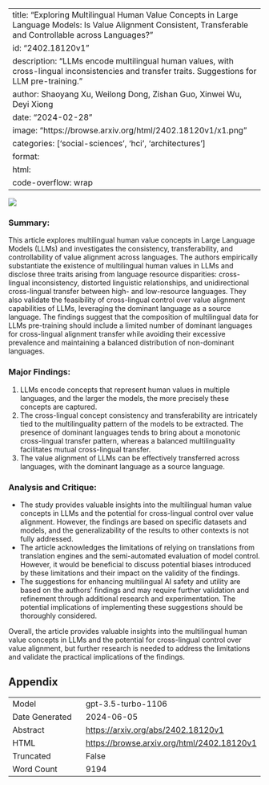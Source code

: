 
---
title: "Exploring Multilingual Human Value Concepts in Large Language Models: Is Value Alignment Consistent, Transferable and Controllable across Languages?"
id: "2402.18120v1"
description: "LLMs encode multilingual human values, with cross-lingual inconsistencies and transfer traits. Suggestions for LLM pre-training."
author: Shaoyang Xu, Weilong Dong, Zishan Guo, Xinwei Wu, Deyi Xiong
date: "2024-02-28"
image: "https://browse.arxiv.org/html/2402.18120v1/x1.png"
categories: ['social-sciences', 'hci', 'architectures']
format:
  html:
    code-overflow: wrap
---

![](https://browse.arxiv.org/html/2402.18120v1/x1.png)

### Summary:
This article explores multilingual human value concepts in Large Language Models (LLMs) and investigates the consistency, transferability, and controllability of value alignment across languages. The authors empirically substantiate the existence of multilingual human values in LLMs and disclose three traits arising from language resource disparities: cross-lingual inconsistency, distorted linguistic relationships, and unidirectional cross-lingual transfer between high- and low-resource languages. They also validate the feasibility of cross-lingual control over value alignment capabilities of LLMs, leveraging the dominant language as a source language. The findings suggest that the composition of multilingual data for LLMs pre-training should include a limited number of dominant languages for cross-lingual alignment transfer while avoiding their excessive prevalence and maintaining a balanced distribution of non-dominant languages.

### Major Findings:
1. LLMs encode concepts that represent human values in multiple languages, and the larger the models, the more precisely these concepts are captured.
2. The cross-lingual concept consistency and transferability are intricately tied to the multilinguality pattern of the models to be extracted. The presence of dominant languages tends to bring about a monotonic cross-lingual transfer pattern, whereas a balanced multilinguality facilitates mutual cross-lingual transfer.
3. The value alignment of LLMs can be effectively transferred across languages, with the dominant language as a source language.

### Analysis and Critique:
- The study provides valuable insights into the multilingual human value concepts in LLMs and the potential for cross-lingual control over value alignment. However, the findings are based on specific datasets and models, and the generalizability of the results to other contexts is not fully addressed.
- The article acknowledges the limitations of relying on translations from translation engines and the semi-automated evaluation of model control. However, it would be beneficial to discuss potential biases introduced by these limitations and their impact on the validity of the findings.
- The suggestions for enhancing multilingual AI safety and utility are based on the authors' findings and may require further validation and refinement through additional research and experimentation. The potential implications of implementing these suggestions should be thoroughly considered.

Overall, the article provides valuable insights into the multilingual human value concepts in LLMs and the potential for cross-lingual control over value alignment, but further research is needed to address the limitations and validate the practical implications of the findings.

## Appendix

|          |          |
|----------|----------|
| Model     | gpt-3.5-turbo-1106       |
| Date Generated     | 2024-06-05       |
| Abstract | [https://arxiv.org/abs/2402.18120v1](https://arxiv.org/abs/2402.18120v1)        |
| HTML     | [https://browse.arxiv.org/html/2402.18120v1](https://browse.arxiv.org/html/2402.18120v1)       |
| Truncated       | False       |
| Word Count       | 9194       |